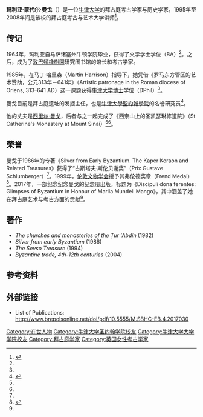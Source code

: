 '''玛利亚·蒙代尔·曼戈'''（{{lang-en|Marlia Mundell Mango}}）是一位[[牛津大学|牛津大学]]的拜占庭考古学家与历史学家，1995年至2008年间是该校的拜占庭考古与艺术大学讲师<ref name=":0">{{Cite book|title=DISCIPULI DONA FERENTES : glimpses of byzantium in honour of marlia.|date=2017|publisher=BREPOLS PUBLISHERS|isbn=9782503575858|location=[S.l.]|oclc=993760610}}</ref>。

== 传记 ==
1964年，玛利亚自马萨诸塞州牛顿学院毕业，获得了文学学士学位（BA）<ref name=":0" />。之后，成为了[[敦巴頓橡樹園|敦巴頓橡樹園]]研究图书馆的馆长和考古学家。

1985年，在马丁·哈里森（Martin Harrison）指导下，她凭借《罗马东方管区的艺术赞助，公元313年－641年》（Artistic patronage in the Roman diocese of Oriens, 313–641 AD）这一课题获得[[牛津大学|牛津大学]][[哲学博士|博士]]学位（DPhil）<ref name=":0" />。

曼戈目前是拜占庭遗址{{tsl|en|Androna|安德罗纳}}的发掘主任，也是[[牛津大學聖約翰學院|牛津大學聖約翰學院]]的名誉研究员<ref>{{Cite web|url=https://www.sjc.ox.ac.uk/discover/people/dr-marlia-mango/|title=Dr Marlia Mango|access-date=2021-04-11|archive-date=2021-01-13|archive-url=https://web.archive.org/web/20210113151951/https://www.sjc.ox.ac.uk/discover/people/dr-marlia-mango/|dead-url=no}}</ref>。

他的丈夫是[[西里尔·曼戈|西里尔·曼戈]]，后者与之一起完成了《西奈山上的圣凯瑟琳修道院》（St Catherine's Monastery at Mount Sinai）<ref name="DO" /><ref name="OU" />。

== 荣誉 ==
曼戈于1986年的专著《Silver from Early Byzantium. The Kaper Koraon and Related Treasures》获得了“古斯塔夫·斯伦贝谢奖”（Prix Gustave Schlumberger）<ref name=":0" />。1999年，[[伦敦文物学会|伦敦文物学会]]授予其弗伦德奖章（Frend Medal）<ref>{{Cite web|url=https://www.sal.org.uk/about-us/about-the-fellowship/|title=About the Fellowship|access-date=2021-04-11|archive-date=2016-05-09|archive-url=https://web.archive.org/web/20160509005340/https://www.sal.org.uk/about-us/about-the-fellowship/|dead-url=no}}</ref>。2017年，一部纪念纪念曼戈的纪念册出版，标题为《Discipuli dona ferentes: Glimpses of Byzantium in Honour of Marlia Mundell Mango》，其中涵盖了她在拜占庭艺术与考古方面的贡献<ref name=":0" />。

== 著作 ==
* ''The churches and monasteries of the Ṭur ʻAbdin'' (1982)
* ''Silver from early Byzantium'' (1986)
* ''The Sevso Treasure'' (1994)
* ''Byzantine trade, 4th-12th centuries'' (2004)

== 参考资料 ==
{{reflist |refs=
<ref name=DO>{{citation |url=http://www.doaks.org/research/library-archives/dumbarton-oaks-archives/historical-records/oral-history-project/cyril-mango-and-marlia-mundell-mango |title=Cyril Mango and Marlia Mundell Mango |author=Anna Bonnell-Freidin |date=1 August 2009 |publisher=Dumbarton Oaks Research Library and Collection |accessdate=2021-04-11 |archive-date=2021-02-09 |archive-url=https://web.archive.org/web/20210209091946/https://www.doaks.org/research/library-archives/dumbarton-oaks-archives/historical-records/oral-history-project/cyril-mango-and-marlia-mundell-mango |dead-url=no }}</ref>
<ref name=OU>{{citation |url=http://www.arch.ox.ac.uk/MM1.html |title=Marlia Mango - School of Archaeology |publisher=University of Oxford |accessdate=2021-04-11 |archive-date=2018-10-26 |archive-url=https://web.archive.org/web/20181026122107/http://www.arch.ox.ac.uk/MM1.html |dead-url=no }}</ref>
}}

== 外部链接 ==
* List of Publications: http://www.brepolsonline.net/doi/pdf/10.5555/M.SBHC-EB.4.2017030 {{Wayback|url=http://www.brepolsonline.net/doi/pdf/10.5555/M.SBHC-EB.4.2017030 |date=20210618020051 }}

{{Authority control}}

{{DEFAULTSORT:Mango, Marlia}}
[[Category:在世人物|Category:在世人物]]
[[Category:牛津大学圣约翰学院校友|Category:牛津大学圣约翰学院校友]]
[[Category:牛津大学大学学院校友|Category:牛津大学大学学院校友]]
[[Category:拜占庭学家|Category:拜占庭学家]]
[[Category:英国女性考古学家|Category:英国女性考古学家]]